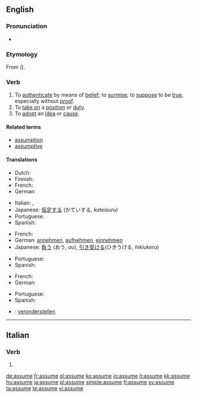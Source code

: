 ==English==

===Pronunciation===
* {{audio|en-us-assume.ogg|Audio (US)}}

===Etymology===
From {{L.}} {{term|assumere|lang=la}} ({{prefix|ad|sumere|lang=la}}).

===Verb===
{{en-verb|assum|ing}}

# To [[authenticate]] by means of [[belief]]; to [[surmise]]; to [[suppose]] to be [[true]], especially without [[proof]].
# To [[take on]] a [[position]] or [[duty]].
# To [[adopt]] an [[idea]] or [[cause]].

====Related terms====
* [[assumption]]
* [[assumptive]]

====Translations====
{{trans-top|authenticate by means of belief}}
* Dutch: {{t+|nl|aannemen}}
* Finnish: {{t+|fi|olettaa}}
* French: {{t+|fr|assumer}}
* German: {{t+|de|annehmen}}
{{trans-mid}}
* Italian: {{t-|it|presupporre}}, {{t+|it|ritenere}}
* Japanese: [[仮定する]] (かていする, ''kateisuru'')
* Portuguese: {{t+|pt|supor}}
* Spanish: {{t-|es|suponer}}
{{trans-bottom}}

{{trans-top|take on a position}}
* French: {{t+|fr|assumer}}
* German: [[annehmen]], [[aufnehmen]], [[einnehmen]]
* Japanese: [[負う]] (おう, ''ou''), [[引き受ける]](ひきうける, ''hikiukeru'')
{{trans-mid}}
* Portuguese: {{t-|pt|assumir}}
* Spanish: {{t-|es|asumir}}
{{trans-bottom}}

{{trans-top|adopt an idea}}
* French: {{t+|fr|assumer}}
* German: {{t+|de|annehmen}}
{{trans-mid}}
* Portuguese: {{t+|pt|admitir}}
* Spanish: {{t-|es|asumir}}
{{trans-bottom}}

{{checktrans-top}}
* {{ttbc|Dutch}}: [[veronderstellen]]
{{checktrans-bottom}}

----

==Italian==

===Verb===
{{infl|it|verb form}}

# {{form of|[[third-person|Third-person]] [[singular]] [[present tense]]|[[assumere#Italian|assumere]]|lang=Italian}}

[[de:assume]]
[[fr:assume]]
[[gl:assume]]
[[ko:assume]]
[[io:assume]]
[[it:assume]]
[[kk:assume]]
[[hu:assume]]
[[ja:assume]]
[[pl:assume]]
[[simple:assume]]
[[fi:assume]]
[[sv:assume]]
[[ta:assume]]
[[te:assume]]
[[vi:assume]]